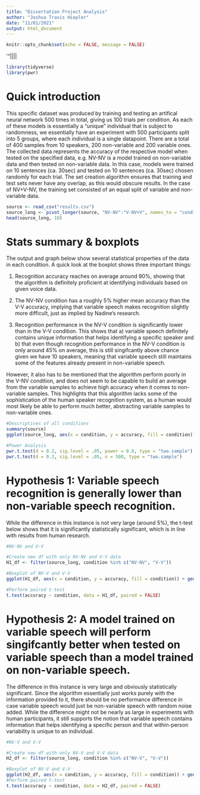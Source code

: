 ```yaml
---
title: "Dissertation Project Analysis"
author: "Joshua Travis Hiepler"
date: "11/01/2021"
output: html_document
---
```


```r
knitr::opts_chunk$set(echo = FALSE, message = FALSE)
```
'"||||
```r
library(tidyverse)
library(pwr)
```
# Quick introduction

This specific dataset was produced by training and testing an artifical neural network 500 times in total, giving us 100 trials per condition. As each of these models is essentially a "unique" individual that is subject to randomness, we essentially have an experiment with 500 participants split into 5 groups, where each individual is a single datapoint. There are a total of 400 samples from 10 speakers, 200 non-variable and 200 variable ones. The collected data represents the accuracy of the respective model when tested on the specified data, e.g. NV-NV is a model trained on non-variable data and then tested on non-variable data. In this case, models were trained on 10 sentences (ca. 30sec) and tested on 10 sentences (ca. 30sec) chosen randomly for each trial. The set creation algorithm ensures that training and test sets never have any overlap, as this would obscure results. In the case of NV+V-NV, the training set consisted of an equal split of variable and non-variable data. 

```r
source <- read_csv("results.csv")
source_long <- pivot_longer(source, "NV-NV":"V-NV+V", names_to = "condition", values_to = "accuracy")
head(source_long, 10)
```
# Stats summary & boxplots

The output and graph below show several statistical properties of the data in each condition. A quick look at the boxplot shows three important things:

1. Recognition accuracy reaches on average around 90%, showing that the algorithm is definitely proficient at identifying individuals based on given voice data.

2. The NV-NV condition has a roughly 5% higher mean accuracy than the V-V accuracy, implying that variable speech makes recognition slightly more difficult, just as implied by Nadine's research.

3. Recognition performance in the NV-V condition is significantly lower than in the V-V condition. This shows that a) variable speech definitely contains unique information that helps identifying a specific speaker and b) that even though recognition performance in the NV-V condition is only around 45% on average, this is still singifcantly above chance given we have 10 speakers, meaning that variable speech still maintains some of the features already present in non-variable speech.

However, it also has to be mentioned that the algorithm perform poorly in the V-NV condition, and does not seem to be capable to build an average from the variable samples to achieve high accuracy when it comes to non-variable samples. This highlights that this algorithm lacks some of the sophistication of the human speaker recognition system, as a human would most likely be able to perform much better, abstracting variable samples to non-variable ones.

```r
#Descriptives of all conditions
summary(source)
ggplot(source_long, aes(x = condition, y = accuracy, fill = condition)) + geom_boxplot(width=0.6) + geom_violin(trim=FALSE, width=0.8, alpha=0.5)

#Power Analysis
pwr.t.test(d = 0.2, sig.level = .05, power = 0.8, type = "two.sample")
pwr.t.test(d = 0.2, sig.level = .05, n = 500, type = "two.sample")
```

# Hypothesis 1: Variable speech recognition is generally lower than non-variable speech recognition.

While the difference in this instance is not very large (around 5%), the t-test below shows that it is significantly statistically significant, which is in line with results from human research. 

```r
#NV-NV and V-V

#Create new df with only NV-NV and V-V data
H1_df <- filter(source_long, condition %in% c("NV-NV", "V-V"))

#Boxplot of NV-V and V-V
ggplot(H1_df, aes(x = condition, y = accuracy, fill = condition)) + geom_boxplot(width=0.6) + geom_violin(trim=FALSE, width=0.8, alpha=0.5) + scale_fill_manual(values=c("#FFC04F","#82C1FF"))

#Perform paired t-test
t.test(accuracy ~ condition, data = H1_df, paired = FALSE)
```
# Hypothesis 2: A model trained on variable speech will perform singifcantly better when tested on variable speech than a model trained on non-variable speech.

The difference in this instance is very large and obviously statistically significant. Since the algorithm essentially just works purely with the information provided to it, there should be no performance difference in case variable speech would just be non-variable speech with random noise added. While the difference might not be nearly as large in experiments with human participants, it still supports the notion that variable speech contains information that helps identifying a specific person and that within-person variability is unique to an individual. 

```r
#NV-V and V-V

#Create new df with only NV-V and V-V data
H2_df <- filter(source_long, condition %in% c("NV-V", "V-V"))

#Boxplot of NV-V and V-V
ggplot(H2_df, aes(x = condition, y = accuracy, fill = condition)) + geom_boxplot(width=0.6) + geom_violin(trim=FALSE, width=0.8, alpha=0.5) + scale_fill_manual(values=c("#3F3FFF","#82C1FF"))
#Perform paired t-test
t.test(accuracy ~ condition, data = H2_df, paired = FALSE)
```




